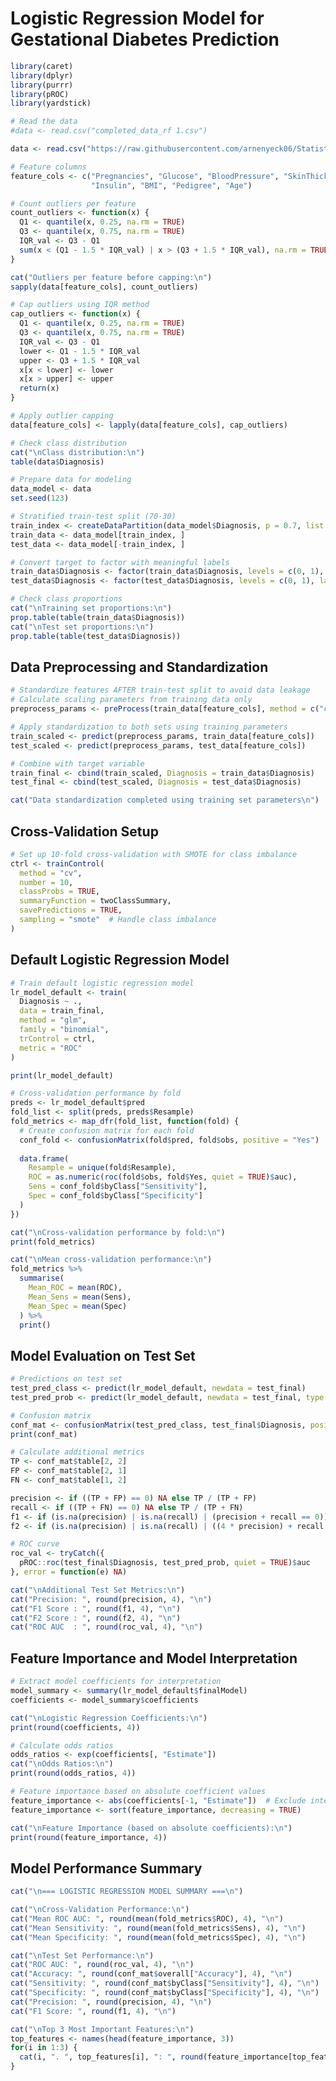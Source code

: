
# Logistic Regression Model for Gestational Diabetes Prediction

```{r}
library(caret)
library(dplyr)
library(purrr)
library(pROC)
library(yardstick)

# Read the data
#data <- read.csv("completed_data_rf 1.csv")

data <- read.csv("https://raw.githubusercontent.com/arnenyeck06/Statistical-Inference-Package/main/completed_data_rf.csv")

# Feature columns
feature_cols <- c("Pregnancies", "Glucose", "BloodPressure", "SkinThickness", 
                  "Insulin", "BMI", "Pedigree", "Age")

# Count outliers per feature
count_outliers <- function(x) {
  Q1 <- quantile(x, 0.25, na.rm = TRUE)
  Q3 <- quantile(x, 0.75, na.rm = TRUE)
  IQR_val <- Q3 - Q1
  sum(x < (Q1 - 1.5 * IQR_val) | x > (Q3 + 1.5 * IQR_val), na.rm = TRUE)
}

cat("Outliers per feature before capping:\n")
sapply(data[feature_cols], count_outliers)

# Cap outliers using IQR method
cap_outliers <- function(x) {
  Q1 <- quantile(x, 0.25, na.rm = TRUE)
  Q3 <- quantile(x, 0.75, na.rm = TRUE)
  IQR_val <- Q3 - Q1
  lower <- Q1 - 1.5 * IQR_val
  upper <- Q3 + 1.5 * IQR_val
  x[x < lower] <- lower
  x[x > upper] <- upper
  return(x)
}

# Apply outlier capping
data[feature_cols] <- lapply(data[feature_cols], cap_outliers)

# Check class distribution
cat("\nClass distribution:\n")
table(data$Diagnosis)

# Prepare data for modeling
data_model <- data
set.seed(123)

# Stratified train-test split (70-30)
train_index <- createDataPartition(data_model$Diagnosis, p = 0.7, list = FALSE)
train_data <- data_model[train_index, ]
test_data <- data_model[-train_index, ]

# Convert target to factor with meaningful labels
train_data$Diagnosis <- factor(train_data$Diagnosis, levels = c(0, 1), labels = c("No", "Yes"))
test_data$Diagnosis <- factor(test_data$Diagnosis, levels = c(0, 1), labels = c("No", "Yes"))

# Check class proportions
cat("\nTraining set proportions:\n")
prop.table(table(train_data$Diagnosis))
cat("\nTest set proportions:\n")
prop.table(table(test_data$Diagnosis))
```

## Data Preprocessing and Standardization

```{r}
# Standardize features AFTER train-test split to avoid data leakage
# Calculate scaling parameters from training data only
preprocess_params <- preProcess(train_data[feature_cols], method = c("center", "scale"))

# Apply standardization to both sets using training parameters
train_scaled <- predict(preprocess_params, train_data[feature_cols])
test_scaled <- predict(preprocess_params, test_data[feature_cols])

# Combine with target variable
train_final <- cbind(train_scaled, Diagnosis = train_data$Diagnosis)
test_final <- cbind(test_scaled, Diagnosis = test_data$Diagnosis)

cat("Data standardization completed using training set parameters\n")
```

## Cross-Validation Setup

```{r cv_setup}
# Set up 10-fold cross-validation with SMOTE for class imbalance
ctrl <- trainControl(
  method = "cv",
  number = 10,
  classProbs = TRUE,
  summaryFunction = twoClassSummary,
  savePredictions = TRUE,
  sampling = "smote"  # Handle class imbalance
)
```

## Default Logistic Regression Model

```{r}
# Train default logistic regression model
lr_model_default <- train(
  Diagnosis ~ ., 
  data = train_final,
  method = "glm",
  family = "binomial",
  trControl = ctrl,
  metric = "ROC"
)

print(lr_model_default)

# Cross-validation performance by fold
preds <- lr_model_default$pred
fold_list <- split(preds, preds$Resample)
fold_metrics <- map_dfr(fold_list, function(fold) {
  # Create confusion matrix for each fold
  conf_fold <- confusionMatrix(fold$pred, fold$obs, positive = "Yes")
  
  data.frame(
    Resample = unique(fold$Resample),
    ROC = as.numeric(roc(fold$obs, fold$Yes, quiet = TRUE)$auc),
    Sens = conf_fold$byClass["Sensitivity"],
    Spec = conf_fold$byClass["Specificity"]
  )
})

cat("\nCross-validation performance by fold:\n")
print(fold_metrics)

cat("\nMean cross-validation performance:\n")
fold_metrics %>%
  summarise(
    Mean_ROC = mean(ROC),
    Mean_Sens = mean(Sens),
    Mean_Spec = mean(Spec)
  ) %>%
  print()
```

## Model Evaluation on Test Set

```{r}
# Predictions on test set
test_pred_class <- predict(lr_model_default, newdata = test_final)
test_pred_prob <- predict(lr_model_default, newdata = test_final, type = "prob")[, "Yes"]

# Confusion matrix
conf_mat <- confusionMatrix(test_pred_class, test_final$Diagnosis, positive = "Yes")
print(conf_mat)

# Calculate additional metrics
TP <- conf_mat$table[2, 2]
FP <- conf_mat$table[2, 1]
FN <- conf_mat$table[1, 2]

precision <- if ((TP + FP) == 0) NA else TP / (TP + FP)
recall <- if ((TP + FN) == 0) NA else TP / (TP + FN)
f1 <- if (is.na(precision) | is.na(recall) | (precision + recall == 0)) NA else 2 * (precision * recall) / (precision + recall)
f2 <- if (is.na(precision) | is.na(recall) | ((4 * precision) + recall == 0)) NA else (5 * precision * recall) / ((4 * precision) + recall)

# ROC curve
roc_val <- tryCatch({
  pROC::roc(test_final$Diagnosis, test_pred_prob, quiet = TRUE)$auc
}, error = function(e) NA)

cat("\nAdditional Test Set Metrics:\n")
cat("Precision: ", round(precision, 4), "\n")
cat("F1 Score : ", round(f1, 4), "\n")
cat("F2 Score : ", round(f2, 4), "\n")
cat("ROC AUC  : ", round(roc_val, 4), "\n")
```

## Feature Importance and Model Interpretation

```{r}
# Extract model coefficients for interpretation
model_summary <- summary(lr_model_default$finalModel)
coefficients <- model_summary$coefficients

cat("\nLogistic Regression Coefficients:\n")
print(round(coefficients, 4))

# Calculate odds ratios
odds_ratios <- exp(coefficients[, "Estimate"])
cat("\nOdds Ratios:\n")
print(round(odds_ratios, 4))

# Feature importance based on absolute coefficient values
feature_importance <- abs(coefficients[-1, "Estimate"])  # Exclude intercept
feature_importance <- sort(feature_importance, decreasing = TRUE)

cat("\nFeature Importance (based on absolute coefficients):\n")
print(round(feature_importance, 4))
```

## Model Performance Summary

```{r}
cat("\n=== LOGISTIC REGRESSION MODEL SUMMARY ===\n")

cat("\nCross-Validation Performance:\n")
cat("Mean ROC AUC: ", round(mean(fold_metrics$ROC), 4), "\n")
cat("Mean Sensitivity: ", round(mean(fold_metrics$Sens), 4), "\n")
cat("Mean Specificity: ", round(mean(fold_metrics$Spec), 4), "\n")

cat("\nTest Set Performance:\n")
cat("ROC AUC: ", round(roc_val, 4), "\n")
cat("Accuracy: ", round(conf_mat$overall["Accuracy"], 4), "\n")
cat("Sensitivity: ", round(conf_mat$byClass["Sensitivity"], 4), "\n")
cat("Specificity: ", round(conf_mat$byClass["Specificity"], 4), "\n")
cat("Precision: ", round(precision, 4), "\n")
cat("F1 Score: ", round(f1, 4), "\n")

cat("\nTop 3 Most Important Features:\n")
top_features <- names(head(feature_importance, 3))
for(i in 1:3) {
  cat(i, ". ", top_features[i], ": ", round(feature_importance[top_features[i]], 4), "\n")
}
```
